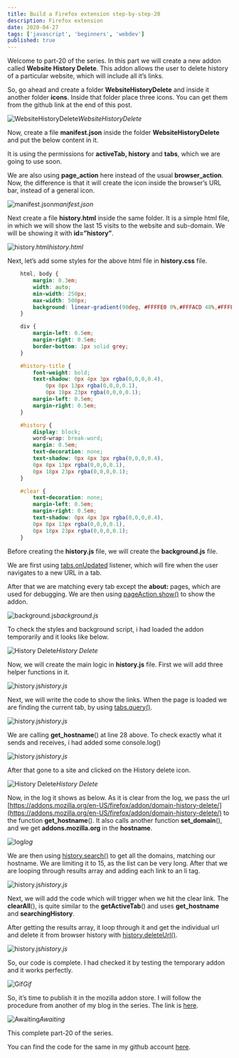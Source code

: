 ```yaml
---
title: Build a Firefox extension step-by-step-20
description: Firefox extension
date: 2020-04-27
tags: ['javascript', 'beginners', 'webdev']
published: true
---
```


Welcome to part-20 of the series. In this part we will create a new addon called **Website History Delete**. This addon allows the user to delete history of a particular website, which will include all it’s links.

So, go ahead and create a folder **WebsiteHistoryDelete** and inside it another folder **icons**. Inside that folder place three icons. You can get them from the github link at the end of this post.

![WebsiteHistoryDelete](https://ik.imagekit.io/thewebdev/FirefoxAddons/20/1_GvH7wEaXVf.png)*WebsiteHistoryDelete*

Now, create a file **manifest.json** inside the folder **WebsiteHistoryDelete** and put the below content in it.

It is using the permissions for **activeTab, history** and **tabs**, which we are going to use soon.

We are also using **page_action** here instead of the usual **browser_action**. Now, the difference is that it will create the icon inside the browser’s URL bar, instead of a general icon.

![manifest.json](https://ik.imagekit.io/thewebdev/FirefoxAddons/20/2_ioF-iCzKr.png)*manifest.json*

Next create a file **history.html** inside the same folder. It is a simple html file, in which we will show the last 15 visits to the website and sub-domain. We will be showing it with **id=”history”**.

![history.html](https://ik.imagekit.io/thewebdev/FirefoxAddons/20/3_85ievfNzP1.png)*history.html*

Next, let’s add some styles for the above html file in **history.css** file.


```css
    html, body {
        margin: 0.3em;
        width: auto;
        min-width: 250px;
        max-width: 500px;
        background: linear-gradient(90deg, #FFFFE0 0%,#FFFACD 48%,#FFFF00 100%);
    }

    div {
        margin-left: 0.5em;
        margin-right: 0.5em;
        border-bottom: 1px solid grey;
    }

    #history-title {
        font-weight: bold;
        text-shadow: 0px 4px 3px rgba(0,0,0,0.4),
            0px 8px 13px rgba(0,0,0,0.1),
            0px 18px 23px rgba(0,0,0,0.1);
        margin-left: 0.5em;
        margin-right: 0.5em;
    }

    #history {
        display: block;
        word-wrap: break-word;
        margin: 0.5em;
        text-decoration: none;
        text-shadow: 0px 4px 3px rgba(0,0,0,0.4),
        0px 8px 13px rgba(0,0,0,0.1),
        0px 18px 23px rgba(0,0,0,0.1);
    }

    #clear {
        text-decoration: none;
        margin-left: 0.5em;
        margin-right: 0.5em;
        text-shadow: 0px 4px 3px rgba(0,0,0,0.4),
        0px 8px 13px rgba(0,0,0,0.1),
        0px 18px 23px rgba(0,0,0,0.1);
    }
```


Before creating the **history.js** file, we will create the **background.js** file.

We are first using [tabs.onUpdated](https://developer.mozilla.org/en-US/docs/Mozilla/Add-ons/WebExtensions/API/tabs/onUpdated) listener, which will fire when the user navigates to a new URL in a tab.

After that we are matching every tab except the **about:** pages, which are used for debugging. We are then using [pageAction.show()](https://developer.mozilla.org/en-US/docs/Mozilla/Add-ons/WebExtensions/API/pageAction/show) to show the addon.

![background.js](https://ik.imagekit.io/thewebdev/FirefoxAddons/20/4_eZJC7Wjr6.png)*background.js*

To check the styles and background script, i had loaded the addon temporarily and it looks like below.

![History Delete](https://ik.imagekit.io/thewebdev/FirefoxAddons/20/5_zkJ7MvWXGY.png)*History Delete*

Now, we will create the main logic in **history.js** file. First we will add three helper functions in it.

![history.js](https://ik.imagekit.io/thewebdev/FirefoxAddons/20/6_y4NuhKcI_z.png)*history.js*

Next, we will write the code to show the links. When the page is loaded we are finding the current tab, by using [tabs.query()](https://developer.mozilla.org/en-US/docs/Mozilla/Add-ons/WebExtensions/API/tabs/query).

![history.js](https://ik.imagekit.io/thewebdev/FirefoxAddons/20/7_bofq57Coy.png)*history.js*

We are calling **get_hostname**() at line 28 above. To check exactly what it sends and receives, i had added some console.log()

![history.js](https://ik.imagekit.io/thewebdev/FirefoxAddons/20/8_RvC9JSYub.png)*history.js*

After that gone to a site and clicked on the History delete icon.

![History Delete](https://ik.imagekit.io/thewebdev/FirefoxAddons/20/9_btQ3bT6Bq7.png)*History Delete*

Now, in the log it shows as below. As it is clear from the log, we pass the url [https://addons.mozilla.org/en-US/firefox/addon/domain-history-delete/](https://addons.mozilla.org/en-US/firefox/addon/domain-history-delete/) to the function **get_hostname**(). It also calls another function **set_domain**(), and we get **addons.mozilla.org** in the **hostname**.

![log](https://ik.imagekit.io/thewebdev/FirefoxAddons/20/10_ey_O4xNq77.png)*log*

We are then using [history.search()](https://developer.mozilla.org/en-US/docs/Mozilla/Add-ons/WebExtensions/API/history/search) to get all the domains, matching our hostname. We are limiting it to 15, as the list can be very long. After that we are looping through results array and adding each link to an li tag.

![history.js](https://ik.imagekit.io/thewebdev/FirefoxAddons/20/11_S6F0bHm1lf.png)*history.js*

Next, we will add the code which will trigger when we hit the clear link. The **clearAll**(), is quite similar to the **getActiveTab**() and uses **get_hostname** and **searchingHistory**.

After getting the results array, it loop through it and get the individual url and delete it from browser history with [history.deleteUrl()](https://developer.mozilla.org/en-US/docs/Mozilla/Add-ons/WebExtensions/API/history/deleteUrl).

![history.js](https://ik.imagekit.io/thewebdev/FirefoxAddons/20/12_yWStOmP17.png)*history.js*

So, our code is complete. I had checked it by testing the temporary addon and it works perfectly.

![Gif](https://ik.imagekit.io/thewebdev/FirefoxAddons/20/13_IBBOtkbYa.gif)*Gif*

So, it’s time to publish it in the mozilla addon store. I will follow the procedure from another of my blog in the series. The link is [here](https://medium.com/@nabendu82/creating-firefox-browser-extensions-2-ddf1f236f401).

![Awaiting](https://ik.imagekit.io/thewebdev/FirefoxAddons/20/14_XkvsnTF_0.png)*Awaiting*

This complete part-20 of the series.

You can find the code for the same in my github account [here](https://github.com/nabendu82/Addons).
